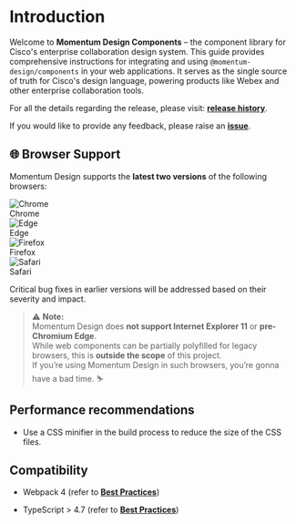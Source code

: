 # Introduction

Welcome to **Momentum Design Components** – the component library for Cisco's enterprise collaboration design system. This guide provides comprehensive instructions for integrating and using `@momentum-design/components` in your web applications.
It serves as the single source of truth for Cisco's design language, powering products like Webex and other enterprise collaboration tools. 

For all the details regarding the release, please visit:
[**release history**](https://github.com/momentum-design/momentum-design/releases).

If you would like to provide any feedback, please raise an
[**issue**](https://github.com/momentum-design/momentum-design/issues).

## 🌐 Browser Support

Momentum Design supports the **latest two versions** of the following browsers:

<div style={{display: "flex", gap: "1rem", alignItems: "center", margin: "1.5rem 0", flexWrap: "wrap"}}>
  <div style={{textAlign: "center"}}>
    <img src="https://raw.githubusercontent.com/alrra/browser-logos/main/src/chrome/chrome_48x48.png" alt="Chrome" style={{width: "48px", height: "48px"}} />
    <div style={{marginTop: "0.25rem", fontSize: "0.875rem", fontWeight: "600"}}>Chrome</div>
  </div>
  <div style={{textAlign: "center"}}>
    <img src="https://raw.githubusercontent.com/alrra/browser-logos/main/src/edge/edge_48x48.png" alt="Edge" style={{width: "48px", height: "48px"}} />
    <div style={{marginTop: "0.25rem", fontSize: "0.875rem", fontWeight: "600"}}>Edge</div>
  </div>
  <div style={{textAlign: "center"}}>
    <img src="https://raw.githubusercontent.com/alrra/browser-logos/main/src/firefox/firefox_48x48.png" alt="Firefox" style={{width: "48px", height: "48px"}} />
    <div style={{marginTop: "0.25rem", fontSize: "0.875rem", fontWeight: "600"}}>Firefox</div>
  </div>
  <div style={{textAlign: "center"}}>
    <img src="https://raw.githubusercontent.com/alrra/browser-logos/main/src/safari/safari_48x48.png" alt="Safari" style={{width: "48px", height: "48px"}} />
    <div style={{marginTop: "0.25rem", fontSize: "0.875rem", fontWeight: "600"}}>Safari</div>
  </div>
</div>

Critical bug fixes in earlier versions will be addressed based on their severity and impact.

> ⚠️ **Note:**  
> Momentum Design does **not support Internet Explorer 11** or **pre-Chromium Edge**.  
> While web components can be partially polyfilled for legacy browsers, this is **outside the scope** of this project.  
> If you’re using Momentum Design in such browsers, you’re gonna have a bad time. ⛷


## Performance recommendations

- Use a CSS minifier in the build process to reduce the size of the CSS files.

## Compatibility

- Webpack 4 (refer to
  [**Best Practices**](https://lit.dev/docs/releases/upgrade/#using-lit-3-with-webpack-4))

- TypeScript > 4.7 (refer to
  [**Best Practices**](https://stackoverflow.com/a/70020984))
